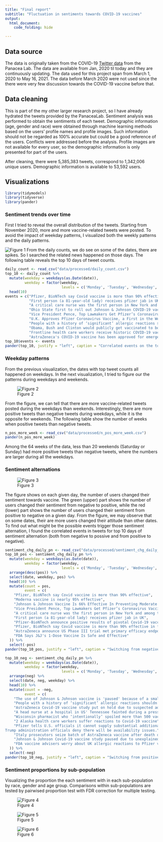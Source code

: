 ```yaml
---
title: "Final report"
subtitle: "Fluctuation in sentiments towards COVID-19 vaccines"
output: 
  html_document:
    code_folding: hide

---
```


## Data source
The data is originally taken from the COVID-19 [Twitter data](http://www.panacealab.org/covid19/) from the Panacea Lab. The data are available from Jan, 2020 til today and they are continuously updating. The data used for this project span from March 1, 2020 to May 16, 2021. The data before March 2020 were not used since the there were very few discussion towards the COVID-19 vaccine before that. 

## Data cleaning
This is part of the my other larger research project, so I have already hydrated the tweets provided by the PanaceaLab. Sentiment analysis was performed to obtain the sentiments of each tweet. Demographic information (age, gender and race) were obtained through machine learning methods based on the users' profile names and profile images. Such information should not be regarded as 100% accurate but could be a good reference of the users. Conflicts were addressed before the analysis. Profile images are not available for every user, so the demographic information is only presented for part of the users. 

After cleaning, there were 5,385,383 tweets, correspond to 1,342,006 unique users. Demographic information is available to 53,592 users.

## Visualizations

```r
library(tidymodels)
library(tidyverse)
library(pander)
```


### Sentiment trends over time

First I tried to reveal the overall distribution of the tweets. Starting from November 2020, more and more vaccine-related tweets were posted. To avoid the impact of weekday patterns, I visualized both the weekly patterns and the daily patterns. 

![Figure 1](figures/sentiments_over_time.png)
From the daily counts, we do see on some of the dates, there are spikes. So I searched the related news happened on those days. The following table reveals the top 10 days of tweet counts.
```r
daily_count <- read_csv("data/processed/daily_count.csv")
top_10 <- daily_count %>% 
  mutate(weekday = weekdays(as.Date(date)),
         weekday = factor(weekday, 
                          levels = c('Monday', 'Tuesday', 'Wednesday', 'Thursday', 'Friday', 'Saturday', 'Sunday'))) %>% 
  head(10)
events = c("Pfizer, BioNTech say Covid vaccine is more than 90% effective",
           "First person (a 81-year-old lady) receives pfizer jab in UK",
           "A critical care nurse was the first person in New York and among the first people in the United States to get a shot of the coronavirus vaccine",
           "Ohio State first to roll out Johnson & Johnson COVID-19 vaccine (Mar 3)",
           "Vice President Pence, Top Lawmakers Get Pfizer’s Coronavirus Vaccine",
           "U.K. Approves Pfizer Coronavirus Vaccine, a First in the West",
           "People with a history of ‘significant’ allergic reactions shouldn’t have Pfizer vaccine, UK regulator warns",
           "Obama, Bush and Clinton would publicly get vaccinated to boost confidence",
           "Frontline health care workers receive historic COVID-19 vaccine",
           "AstraZeneca's COVID-19 vaccine has been approved for emergency supply in the UK")
top_10$events <- events
pander(top_10, justify = "left", caption = "Correlated events on the top 10 days of vaccine-related tweet counts")
```

### Weekday patterns

From the previous visualization, the dates with top tweet counts all happened on weekdays. In the next visualization, I tried to figure our the patterns during weekdays and weekends.

![Figure 2](figures/weekday_patterns.png)

From the figure, we can tell that there are more vaccine-related tweets posted during the weekdays than weekends. Interestingly, there are more positive tweets than negative tweets during weekdays, while it is the opposite for weekends. The following table show the number of weeks when positive tweets than negative tweets.

```r
n_pos_more_week <- read_csv("data/processed/n_pos_more_week.csv")
pander(n_pos_more_week)
```

Among the 64 weeks of the data, less than 20 weekends (Saturday or Sunday) had more positive tweets than negative tweets, where the numbers are larger during all the weekdays.

### Sentiment alternations
![Figure 3](figures/sentiment_chg_daily_pn.png)

The figure shows on each given day, the number of users changed their sentiment towards vaccine. The green (upper) part shows the number of users changed their sentiment from negative to positive, while the red (lower) part shows the number of users changed their sentiment from positive to negative on a given day. From the figure, we may observe that on some dates, their are more users changed their attitude than other dates. To find out what might be the possible events trigger those sentiment alternation, I found the correlated events in tweets for top 10 days of sentiment alternation (both from negative to possive and from positive to negative).

```r
sentiment_chg_daily_pn <- read_csv("data/processed/sentiment_chg_daily_pn.csv")
top_10_pos <- sentiment_chg_daily_pn %>% 
  mutate(weekday = weekdays(as.Date(date)),
         weekday = factor(weekday, 
                          levels = c('Monday', 'Tuesday', 'Wednesday', 'Thursday', 'Friday', 'Saturday', 'Sunday'))) %>% 
  arrange(desc(pos)) %>% 
  select(date, weekday, pos) %>% 
  head(10) %>% 
  mutate(count = pos,
         event = c(
    "Pfizer, BioNTech say Covid vaccine is more than 90% effective",
    "Moderna vaccine is nearly 95% effective",
    "Johnson & Johnson Vaccine Is 66% Effective In Preventing Moderate To Severe COVID-19",
    "Vice President Pence, Top Lawmakers Get Pfizer’s Coronavirus Vaccine",
    "A critical care nurse was the first person in New York and among the first people in the United States to get a shot of the coronavirus vaccine",
    "First person (a 81-year-old lady) receives pfizer jab in UK",
    "Pfizer-BioNTech announce positive results of pivotal Covid-19 vaccine study in adolescents",
    "Pfizer, BioNTech say Covid vaccine is more than 90% effective in first interim analysis from phase 3 study on Nov 9, 2020",
    "AstraZeneca announce US Phase III trial met primary efficacy endpoint in preventing COVID-19 at interim analysis",
    "FDA Says J&J's 1-Dose Vaccine Is Safe and Effective"
  )) %>% 
  select(-pos)
pander(top_10_pos, justify = "left", caption = "Switching from negative to positive")
```

```r
top_10_neg <- sentiment_chg_daily_pn %>% 
  mutate(weekday = weekdays(as.Date(date)),
         weekday = factor(weekday, 
                          levels = c('Monday', 'Tuesday', 'Wednesday', 'Thursday', 'Friday', 'Saturday', 'Sunday'))) %>%
  arrange(neg) %>% 
  select(date, neg, weekday) %>% 
  head(10) %>% 
  mutate(count = -neg,
         event = c(
    "The use of Johnson & Johnson vaccine is 'paused' because of a small number of reports of a rare and severe type of blood clot happening in people who got this vaccine.",
    "People with a history of ‘significant’ allergic reactions shouldn’t have Pfizer vaccine, UK regulator warns",
    "AstraZeneca Covid-19 vaccine study put on hold due to suspected adverse reaction in participant in the U.K.",
    "A head nurse at a hospital in US' Tennessee fainted during a press briefing. She had reportedly taken a COVID-19 vaccine shot prior to addressing the media.",
    "Wisconsin pharmacist who ‘intentionally’ spoiled more than 500 vaccine doses is arrested",
    "2 Alaska health care workers suffer reactions to Covid-19 vaccine",
    "Pfizer tells U.S. officials it cannot supply substantial additional vaccine until late June or July
Trump administration officials deny there will be availability issues.",
    "Italy prosecutors seize batch of AstraZeneca vaccine after death of man",
    "Johnson & Johnson Covid-19 vaccine study paused due to unexplained illness in participant",
    "FDA vaccine advisers worry about UK allergic reactions to Pfizer vaccine"
  )) %>% 
  select(-neg)
pander(top_10_neg, justify = "left", caption = "Switching from positive to negative")
```


### Sentiment proportions by sub-population

Visualizing the proportion the each sentiment with in each sub-population by race, gender and age group. Comparisons within sub-populations are tested by pairwised proportion test with FDR correction for multiple testing.

![Figure 4](figures/sentiment_proportions_by_race_sd.png)

![Figure 5](figures/sentiment_proportions_by_gender_sd.png)

![Figure 6](figures/sentiment_proportions_by_age_sd.png)

